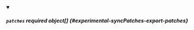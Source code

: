 


<details className="config-field" data-expandable="true" open>
<summary>

##### `patches` <span className="config-field-required" data-required="false">required</span> <span className="config-field-type">object[]</span> <span className="config-field-default"></span> <span className="config-field-enum"></span> {#experimental-syncPatches-export-patches}



</summary>

<PartialPatchesreference />


</details>
